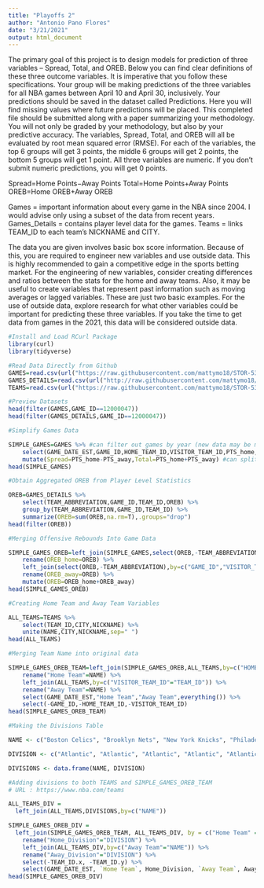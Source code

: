 ```yaml
---
title: "Playoffs 2"
author: "Antonio Pano Flores"
date: "3/21/2021"
output: html_document
---
```


The primary goal of this project is to design models for prediction of three variables – Spread, Total, and OREB. Below you can find clear definitions of these three outcome variables. It is imperative that you follow these specifications. Your group will be making predictions of the three variables for all NBA games between April 10 and April 30, inclusively. Your predictions should be saved in the dataset called Predictions. Here you will find missing values where future predictions will be placed. This completed file should be submitted along with a paper summarizing your methodology. You will not only be graded by your methodology, but also by your predictive accuracy. The variables, Spread, Total, and OREB will all be evaluated by root mean squared error (RMSE). For each of the variables, the top 6 groups will get 3 points, the middle 6 groups will get 2 points, the bottom 5 groups will get 1 point. All three variables are numeric. If you don’t submit numeric predictions, you will get 0 points.

Spread=Home Points−Away Points
Total=Home Points+Away Points
OREB=Home OREB+Away OREB

Games = important information about every game in the NBA since 2004. I would advise only using a subset of the data from recent years.
Games_Details = contains player level data for the games.
Teams = links TEAM_ID to each team’s NICKNAME and CITY.

The data you are given involves basic box score information. Because of this, you are required to engineer new variables and use outside data. This is highly recommended to gain a competitive edge in the sports betting market. For the engineering of new variables, consider creating differences and ratios between the stats for the home and away teams. Also, it may be useful to create variables that represent past information such as moving averages or lagged variables. These are just two basic examples. For the use of outside data, explore research for what other variables could be important for predicting these three variables. If you take the time to get data from games in the 2021, this data will be considered outside data.


```r
#Install and Load RCurl Package
library(curl)
library(tidyverse)
```

```r
#Read Data Directly from Github
GAMES=read.csv(url("https://raw.githubusercontent.com/mattymo18/STOR-538-Project2-2021/master/Source-Data/games.csv"))
GAMES_DETAILS=read.csv(url("http://raw.githubusercontent.com/mattymo18/STOR-538-Project2-2021/master/Source-Data/games_details.csv"))
TEAMS=read.csv(url("https://raw.githubusercontent.com/mattymo18/STOR-538-Project2-2021/master/Source-Data/teams.csv"))
```

```r
#Preview Datasets
head(filter(GAMES,GAME_ID==12000047))
head(filter(GAMES_DETAILS,GAME_ID==12000047))
```

```r
#Simplify Games Data

SIMPLE_GAMES=GAMES %>% #can filter out games by year (new data may be more relevant) #filter(between(GAME_DATE_EST,__,__))
    select(GAME_DATE_EST,GAME_ID,HOME_TEAM_ID,VISITOR_TEAM_ID,PTS_home,PTS_away) %>% #can add additional variables we deem necessary for predictions from the original GAMES dataset 
    mutate(Spread=PTS_home-PTS_away,Total=PTS_home+PTS_away) #can split up data variable using "Year"=as.numeric(strftime(Date,format="%Y")),etc. here or df%>%separate(date,sep="-",into=c("year","month","day")) following pipe operator on select() line; noted this because I saw we mentioned it in class, but I don't see much use for it unless we need to merge/join with data in that format of separate columns for the dates
head(SIMPLE_GAMES)
```

```r
#Obtain Aggregated OREB from Player Level Statistics

OREB=GAMES_DETAILS %>%
    select(TEAM_ABBREVIATION,GAME_ID,TEAM_ID,OREB) %>%
    group_by(TEAM_ABBREVIATION,GAME_ID,TEAM_ID) %>%
    summarize(OREB=sum(OREB,na.rm=T),.groups="drop")
head(filter(OREB))
```

```r
#Merging Offensive Rebounds Into Game Data

SIMPLE_GAMES_OREB=left_join(SIMPLE_GAMES,select(OREB,-TEAM_ABBREVIATION),by=c("GAME_ID","HOME_TEAM_ID"="TEAM_ID")) %>%
    rename(OREB_home=OREB) %>%
    left_join(select(OREB,-TEAM_ABBREVIATION),by=c("GAME_ID","VISITOR_TEAM_ID"="TEAM_ID")) %>%
    rename(OREB_away=OREB) %>%
    mutate(OREB=OREB_home+OREB_away)
head(SIMPLE_GAMES_OREB)
```

```r
#Creating Home Team and Away Team Variables

ALL_TEAMS=TEAMS %>%
    select(TEAM_ID,CITY,NICKNAME) %>%
    unite(NAME,CITY,NICKNAME,sep=" ")
head(ALL_TEAMS)
```

```r
#Merging Team Name into original data

SIMPLE_GAMES_OREB_TEAM=left_join(SIMPLE_GAMES_OREB,ALL_TEAMS,by=c("HOME_TEAM_ID"="TEAM_ID")) %>%
    rename("Home Team"=NAME) %>%
    left_join(ALL_TEAMS,by=c("VISITOR_TEAM_ID"="TEAM_ID")) %>%
    rename("Away Team"=NAME) %>%
    select(GAME_DATE_EST,"Home Team","Away Team",everything()) %>%
    select(-GAME_ID,-HOME_TEAM_ID,-VISITOR_TEAM_ID)
head(SIMPLE_GAMES_OREB_TEAM)
```


```r
#Making the Divisions Table

NAME <- c("Boston Celics", "Brooklyn Nets", "New York Knicks", "Philadelphia 76ers", "Toronto Raptors", "Chicago Bulls", "Cleveland Cavaliers", "Detroit Pistons", "Indiana Pacers", "Milwaukee Bucks", "Atlanta Hawks", "Charlotte Hornets", "Miami Heat", "Orlando Magic", "Washington Wizards", "Denver Nuggets", "Minnesota Timberwolves", "Oklahoma City Thunder", "Portland Trail Blazers", "Utah Jazz", "Golden State Warriors", "Los Angeles Clippers", "Los Angeles Lakers", "Phoenix Suns", "Sacramento Kings", "Dallas Mavericks", "Houston Rockets", "Memphis Grizzlies", "New Orleans Pelicans", "San Antonio Spurs")

DIVISION <- c("Atlantic", "Atlantic", "Atlantic", "Atlantic", "Atlantic", "Central", "Central", "Central", "Central", "Central", "Southeast", "Southeast", "Southeast", "Southeast", "Southeast", "Northwest", "Northwest", "Northwest", "Northwest", "Northwest", "Pacific", "Pacific", "Pacific", "Pacific", "Pacific", "Southwest", "Southwest", "Southwest", "Southwest", "Southwest")

DIVISIONS <- data.frame(NAME, DIVISION)

```


```r
#Adding divisions to both TEAMS and SIMPLE_GAMES_OREB_TEAM
# URL : https://www.nba.com/teams

ALL_TEAMS_DIV =
  left_join(ALL_TEAMS,DIVISIONS,by=c("NAME"))

SIMPLE_GAMES_OREB_DIV = 
  left_join(SIMPLE_GAMES_OREB_TEAM, ALL_TEAMS_DIV, by = c("Home Team" = "NAME")) %>%
    rename("Home_Division"="DIVISION") %>%
    left_join(ALL_TEAMS_DIV,by=c("Away Team"="NAME")) %>%
    rename("Away_Division"="DIVISION") %>%
    select(-TEAM_ID.x, -TEAM_ID.y) %>%
    select(GAME_DATE_EST, `Home Team`, Home_Division, `Away Team`, Away_Division, everything())
head(SIMPLE_GAMES_OREB_DIV)
```
